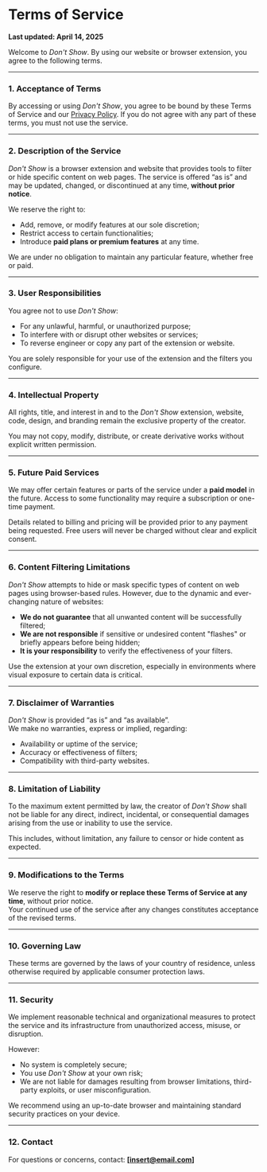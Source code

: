 # Terms of Service

**Last updated: April 14, 2025**

Welcome to *Don't Show*. By using our website or browser extension, you agree to the following terms.

---

### 1. Acceptance of Terms

By accessing or using *Don't Show*, you agree to be bound by these Terms of Service and our [Privacy Policy](#). If you do not agree with any part of these terms, you must not use the service.

---

### 2. Description of the Service

*Don't Show* is a browser extension and website that provides tools to filter or hide specific content on web pages. The service is offered “as is” and may be updated, changed, or discontinued at any time, **without prior notice**.

We reserve the right to:
- Add, remove, or modify features at our sole discretion;
- Restrict access to certain functionalities;
- Introduce **paid plans or premium features** at any time.

We are under no obligation to maintain any particular feature, whether free or paid.

---

### 3. User Responsibilities

You agree not to use *Don't Show*:
- For any unlawful, harmful, or unauthorized purpose;
- To interfere with or disrupt other websites or services;
- To reverse engineer or copy any part of the extension or website.

You are solely responsible for your use of the extension and the filters you configure.

---

### 4. Intellectual Property

All rights, title, and interest in and to the *Don't Show* extension, website, code, design, and branding remain the exclusive property of the creator.

You may not copy, modify, distribute, or create derivative works without explicit written permission.

---

### 5. Future Paid Services

We may offer certain features or parts of the service under a **paid model** in the future. Access to some functionality may require a subscription or one-time payment.

Details related to billing and pricing will be provided prior to any payment being requested. Free users will never be charged without clear and explicit consent.

---

### 6. Content Filtering Limitations

*Don't Show* attempts to hide or mask specific types of content on web pages using browser-based rules. However, due to the dynamic and ever-changing nature of websites:

- **We do not guarantee** that all unwanted content will be successfully filtered;
- **We are not responsible** if sensitive or undesired content "flashes" or briefly appears before being hidden;
- **It is your responsibility** to verify the effectiveness of your filters.

Use the extension at your own discretion, especially in environments where visual exposure to certain data is critical.

---

### 7. Disclaimer of Warranties

*Don't Show* is provided “as is” and “as available”.  
We make no warranties, express or implied, regarding:
- Availability or uptime of the service;
- Accuracy or effectiveness of filters;
- Compatibility with third-party websites.

---

### 8. Limitation of Liability

To the maximum extent permitted by law, the creator of *Don't Show* shall not be liable for any direct, indirect, incidental, or consequential damages arising from the use or inability to use the service.

This includes, without limitation, any failure to censor or hide content as expected.

---

### 9. Modifications to the Terms

We reserve the right to **modify or replace these Terms of Service at any time**, without prior notice.  
Your continued use of the service after any changes constitutes acceptance of the revised terms.

---

### 10. Governing Law

These terms are governed by the laws of your country of residence, unless otherwise required by applicable consumer protection laws.

---

### 11. Security

We implement reasonable technical and organizational measures to protect the service and its infrastructure from unauthorized access, misuse, or disruption.

However:
- No system is completely secure;
- You use *Don't Show* at your own risk;
- We are not liable for damages resulting from browser limitations, third-party exploits, or user misconfiguration.

We recommend using an up-to-date browser and maintaining standard security practices on your device.

---

### 12. Contact

For questions or concerns, contact: **[insert@email.com]**